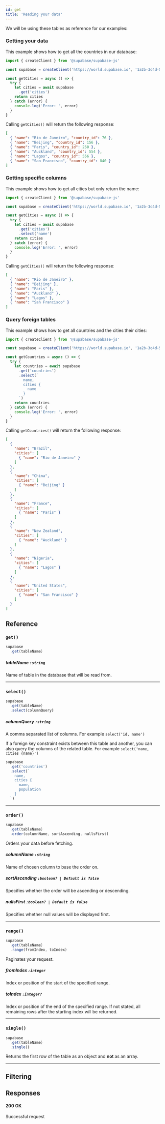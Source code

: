 ```yaml
---
id: get
title: 'Reading your data'
---
```



We will be using these tables as reference for our examples:

<DummyData />

### Getting your data

This example shows how to get all the countries in our database:

<!-- prettier-ignore -->
```js {7-8}
import { createClient } from '@supabase/supabase-js'

const supabase = createClient('https://world.supabase.io', '1a2b-3c4d-5e6f-7g8h')

const getCities = async () => {
  try {
    let cities = await supabase
      .get('cities')
    return cities
  } catch (error) {
    console.log('Error: ', error)
  }
}
```

<Collapsable title="Toggle Example Response">

Calling `getCities()` will return the following response:

```json
[
  { "name": "Rio de Janeiro", "country_id": 76 },
  { "name": "Beijing", "country_id": 156 },
  { "name": "Paris", "country_id": 250 },
  { "name": "Auckland", "country_id": 554 },
  { "name": "Lagos", "country_id": 556 },
  { "name": "San Francisco", "country_id": 840 }
]
```

</Collapsable>

### Getting specific columns

This example shows how to get all cities but only return the name:

<!-- prettier-ignore -->
```js {9}
import { createClient } from '@supabase/supabase-js'

const supabase = createClient('https://world.supabase.io', '1a2b-3c4d-5e6f-7g8h')

const getCities = async () => {
  try {
    let cities = await supabase
      .get('cities')
      .select('name')
    return cities
  } catch (error) {
    console.log('Error: ', error)
  }
}
```

<Collapsable title="Toggle Example Response">
  
Calling `getCities()` will return the following response:

```json
[
  { "name": "Rio de Janeiro" },
  { "name": "Beijing" },
  { "name": "Paris" },
  { "name": "Auckland" },
  { "name": "Lagos" },
  { "name": "San Francisco" }
]
```

</Collapsable>

### Query foreign tables


This example shows how to get all countries and the cities their cities:

<!-- prettier-ignore -->
```js {9-14}
import { createClient } from '@supabase/supabase-js'

const supabase = createClient('https://world.supabase.io', '1a2b-3c4d-5e6f-7g8h')

const getCountries = async () => {
  try {
    let countries = await supabase
      .get('countries')
      .select(`
        name,
        cities {
          name
        }
      `)
    return countries
  } catch (error) {
    console.log('Error: ', error)
  }
}
```



<Collapsable title="Toggle Example Response">

Calling `getCountries()` will return the following response:

```json
[
  {
    "name": "Brazil",  
    "cities": [
      { "name": "Rio de Janeiro" }
    ]
  },
  {
    "name": "China", 
    "cities": [
      { "name": "Beijing" }
    ]
  },
  {
    "name": "France", 
    "cities": [
      { "name": "Paris" }
    ]
  },
  {
    "name": "New Zealand", 
    "cities": [
      { "name": "Auckland" }
    ]
  },
  {
    "name": "Nigeria", 
    "cities": [
      { "name": "Lagos" }
    ]
  },
  {
    "name": "United States", 
    "cities": [
      { "name": "San Francisco" }
    ]
  }
]
```

</Collapsable>

## Reference


### `get()`

<!-- prettier-ignore -->
```js {2}
supabase
  .get(tableName)
```

##### tableName `:string`
Name of table in the database that will be read from.


----

### `select()`

<!-- prettier-ignore -->
```js {3}
supabase
  .get(tableName)
  .select(columnQuery)
```

##### columnQuery `:string`
A comma separated list of columns. For example `select('id, name')`

If a foreign key constraint exists between this table 
and another, you can also query the columns of the related table. For example `select('name, cities {name}')`

<Collapsable title="Show detailed example">

<!-- prettier-ignore -->
```js
supabase
  .get('countries')
  .select(`
    name,
    cities {
      name,
      population
    }
  `)
```

</Collapsable>

----

### `order()`

<!-- prettier-ignore -->
```js {3}
supabase
  .get(tableName)
  .order(columnName, sortAscending, nullsFirst)
```

Orders your data before fetching.

##### columnName `:string`
Name of chosen column to base the order on.

##### sortAscending `:boolean? | Default is false`
Specifies whether the order will be ascending or descending.

##### nullsFirst `:boolean? | Default is false`
Specifies whether null values will be displayed first.

----

### `range()`

<!-- prettier-ignore -->
```js {3}
supabase
  .get(tableName)
  .range(fromIndex, toIndex)
```

Paginates your request.

##### fromIndex `:integer`
Index or position of the start of the specified range.

##### toIndex `:integer?`
Index or position of the end of the specified range. If not stated, all remaining rows after the starting index will be returned.

----

### `single()`

<!-- prettier-ignore -->
```js {3}
supabase
  .get(tableName)
  .single()
```

Returns the first row of the table as an object and **not** as an array.

----

## Filtering

<CommonFilters verb="get" />

## Responses

#### 200 OK
Successful request

<CommonResponses />
